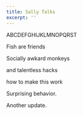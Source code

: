 ```yaml
---
title: Sally Talks
excerpt: ''
---
```


ABCDEFGHIJKLMNOPQRST

Fish are friends

Socially awkard monkeys

and talentless hacks

how to make this work

Surprising behavior.

Another update.
